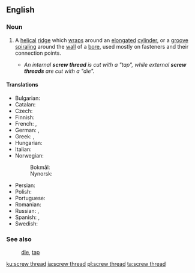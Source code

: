 ==English==

===Noun===
{{wikipedia}}
{{en-noun|head=[[screw]] [[thread]]}}
# {{label|en|engineering}} A [[helical]] [[ridge]] which [[wrap#Verb|wrap]]s around an [[elongated]] [[cylinder]], or a [[groove]] [[spiral#Verb|spiraling]] around the [[wall]] of a [[bore]], used mostly on fasteners and their connection points.
#* ''An internal '''screw thread''' is cut with a "tap", while external '''screw threads''' are cut with a "die".''

====Translations====
{{trans-top|helical ridge or groove}}
* Bulgarian: {{t|bg|резба|f|tr=rezbá|sc=Cyrl}}
* Catalan: {{t+|ca|solc|m}}
* Czech: {{t+|cs|závit|m}}
* Finnish: {{t+|fi|kierre}}
* French: {{t+|fr|filetage|m}}, {{t+|fr|filet|m}}
* German: {{t+|de|Gewinde|n}}, {{t|de|Gewindegang|m}}
* Greek: {{t+|el|σπείρωμα|n}}, {{t+|el|πάσο|n}}
* Hungarian: {{t+|hu|menet}}
* Italian: {{t+|it|filetto|m}}
* Norwegian:
*: Bokmål: {{t|nb|gjenge|m|n}}
*: Nynorsk: {{t|nn|gjenge|n}}
{{trans-mid}}
* Persian: {{t+|fa|رزوه|tr=rezve|sc=fa-Arab}}
* Polish: {{t|pl|gwint|m}}
* Portuguese: {{t+|pt|rosca|f}}
* Romanian: {{t+|ro|filet|n}}
* Russian: {{t+|ru|резьба́|f}}, {{t+|ru|наре́зка|f}}
* Spanish: {{t+|es|rosca|f}}, {{t|es|filete|m}}
* Swedish: {{t+|sv|gänga|c}}
{{trans-bottom}}

===See also===
: [[die]], [[tap]]

[[ku:screw thread]]
[[ja:screw thread]]
[[pl:screw thread]]
[[ta:screw thread]]
